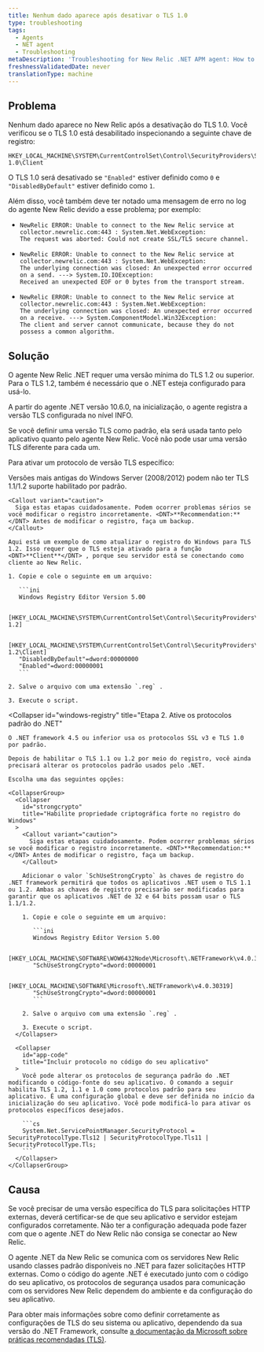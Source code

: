 ```yaml
---
title: Nenhum dado aparece após desativar o TLS 1.0
type: troubleshooting
tags:
  - Agents
  - NET agent
  - Troubleshooting
metaDescription: 'Troubleshooting for New Relic .NET APM agent: How to configure your TLS protocol preferences for your .NET application and environment.'
freshnessValidatedDate: never
translationType: machine
---
```


## Problema

Nenhum dado aparece no New Relic após a desativação do TLS 1.0. Você verificou se o TLS 1.0 está desabilitado inspecionando a seguinte chave de registro:

```
HKEY_LOCAL_MACHINE\SYSTEM\CurrentControlSet\Control\SecurityProviders\SCHANNEL\Protocols\TLS 1.0\Client
```

O TLS 1.0 será desativado se `"Enabled"` estiver definido como `0` e `"DisabledByDefault"` estiver definido como `1`.

Além disso, você também deve ter notado uma mensagem de erro no log do agente New Relic devido a esse problema; por exemplo:

* ```
  NewRelic ERROR: Unable to connect to the New Relic service at collector.newrelic.com:443 : System.Net.WebException: 
  The request was aborted: Could not create SSL/TLS secure channel.
  ```
* ```
  NewRelic ERROR: Unable to connect to the New Relic service at collector.newrelic.com:443 : System.Net.WebException: 
  The underlying connection was closed: An unexpected error occurred on a send. ---> System.IO.IOException: 
  Received an unexpected EOF or 0 bytes from the transport stream.
  ```
* ```
  NewRelic ERROR: Unable to connect to the New Relic service at collector.newrelic.com:443 : System.Net.WebException: 
  The underlying connection was closed: An unexpected error occurred on a receive. ---> System.ComponentModel.Win32Exception: 
  The client and server cannot communicate, because they do not possess a common algorithm.
  ```

## Solução

O agente New Relic .NET requer uma versão mínima do TLS 1.2 ou superior. Para o TLS 1.2, também é necessário que o .NET esteja configurado para usá-lo.

A partir do agente .NET versão 10.6.0, na inicialização, o agente registra a versão TLS configurada no nível INFO.

<Callout variant="important">
  Se você definir uma versão TLS como padrão, ela será usada tanto pelo aplicativo quanto pelo agente New Relic. Você não pode usar uma versão TLS diferente para cada um.
</Callout>

Para ativar um protocolo de versão TLS específico:

<CollapserGroup>
  <Collapser
    id="windows-registry"
    title="Passo 1. Habilite os protocolos TLS no registro do Windows."
  >
    Versões mais antigas do Windows Server (2008/2012) podem não ter TLS 1.1/1.2 suporte habilitado por padrão.

    <Callout variant="caution">
      Siga estas etapas cuidadosamente. Podem ocorrer problemas sérios se você modificar o registro incorretamente. <DNT>**Recommendation:**</DNT> Antes de modificar o registro, faça um backup.
    </Callout>

    Aqui está um exemplo de como atualizar o registro do Windows para TLS 1.2. Isso requer que o TLS esteja ativado para a função <DNT>**Client**</DNT> , porque seu servidor está se conectando como cliente ao New Relic.

    1. Copie e cole o seguinte em um arquivo:

       ```ini
       Windows Registry Editor Version 5.00

       [HKEY_LOCAL_MACHINE\SYSTEM\CurrentControlSet\Control\SecurityProviders\SCHANNEL\Protocols\TLS 1.2]

       [HKEY_LOCAL_MACHINE\SYSTEM\CurrentControlSet\Control\SecurityProviders\SCHANNEL\Protocols\TLS 1.2\Client]
       "DisabledByDefault"=dword:00000000
       "Enabled"=dword:00000001
       ```

    2. Salve o arquivo com uma extensão `.reg` .

    3. Execute o script.
  </Collapser>

  <Collapser
    id="windows-registry"
    title="Etapa 2. Ative os protocolos padrão do .NET"
  >
    O .NET framework 4.5 ou inferior usa os protocolos SSL v3 e TLS 1.0 por padrão.

    Depois de habilitar o TLS 1.1 ou 1.2 por meio do registro, você ainda precisará alterar os protocolos padrão usados pelo .NET.

    Escolha uma das seguintes opções:

    <CollapserGroup>
      <Collapser
        id="strongcrypto"
        title="Habilite propriedade criptográfica forte no registro do Windows"
      >
        <Callout variant="caution">
          Siga estas etapas cuidadosamente. Podem ocorrer problemas sérios se você modificar o registro incorretamente. <DNT>**Recommendation:**</DNT> Antes de modificar o registro, faça um backup.
        </Callout>

        Adicionar o valor `SchUseStrongCrypto` às chaves de registro do .NET framework permitirá que todos os aplicativos .NET usem o TLS 1.1 ou 1.2. Ambas as chaves de registro precisarão ser modificadas para garantir que os aplicativos .NET de 32 e 64 bits possam usar o TLS 1.1/1.2.

        1. Copie e cole o seguinte em um arquivo:

           ```ini
           Windows Registry Editor Version 5.00

           [HKEY_LOCAL_MACHINE\SOFTWARE\WOW6432Node\Microsoft\.NETFramework\v4.0.30319] 
           "SchUseStrongCrypto"=dword:00000001

           [HKEY_LOCAL_MACHINE\SOFTWARE\Microsoft\.NETFramework\v4.0.30319]
           "SchUseStrongCrypto"=dword:00000001
           ```

        2. Salve o arquivo com uma extensão `.reg` .

        3. Execute o script.
      </Collapser>

      <Collapser
        id="app-code"
        title="Incluir protocolo no código do seu aplicativo"
      >
        Você pode alterar os protocolos de segurança padrão do .NET modificando o código-fonte do seu aplicativo. O comando a seguir habilita TLS 1.2, 1.1 e 1.0 como protocolos padrão para seu aplicativo. É uma configuração global e deve ser definida no início da inicialização do seu aplicativo. Você pode modificá-lo para ativar os protocolos específicos desejados.

        ```cs
        System.Net.ServicePointManager.SecurityProtocol = SecurityProtocolType.Tls12 | SecurityProtocolType.Tls11 | SecurityProtocolType.Tls;
        ```
      </Collapser>
    </CollapserGroup>
  </Collapser>
</CollapserGroup>

## Causa

Se você precisar de uma versão específica do TLS para solicitações HTTP externas, deverá certificar-se de que seu aplicativo e servidor estejam configurados corretamente. Não ter a configuração adequada pode fazer com que o agente .NET do New Relic não consiga se conectar ao New Relic.

O agente .NET da New Relic se comunica com os servidores New Relic usando classes padrão disponíveis no .NET para fazer solicitações HTTP externas. Como o código do agente .NET é executado junto com o código do seu aplicativo, os protocolos de segurança usados para comunicação com os servidores New Relic dependem do ambiente e da configuração do seu aplicativo.

Para obter mais informações sobre como definir corretamente as configurações de TLS do seu sistema ou aplicativo, dependendo da sua versão do .NET Framework, consulte [a documentação da Microsoft sobre práticas recomendadas (TLS)](https://docs.microsoft.com/en-us/dotnet/framework/network-programming/tls).